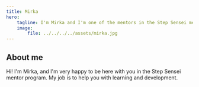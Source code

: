 ```yaml
---
title: Mirka
hero:
    tagline: I'm Mirka and I'm one of the mentors in the Step Sensei mentor program. I'm happy to help you throughout the program.
    image:
        file: ../../../../assets/mirka.jpg
---
```


## About me
Hi! I'm Mirka, and I'm very happy to be here with you in the Step Sensei mentor program. My job is to help you with learning and development.

